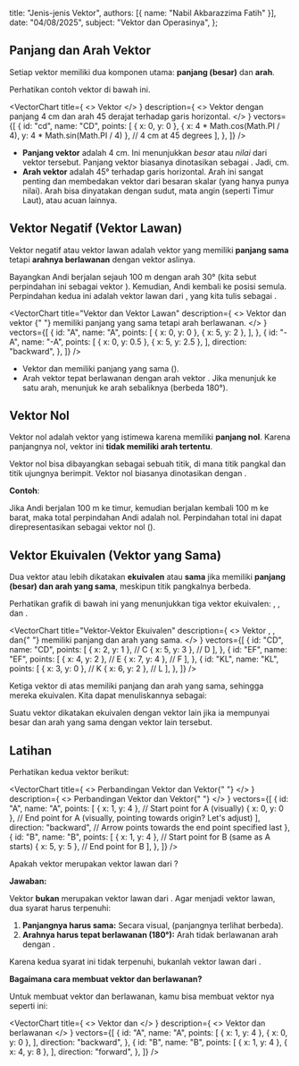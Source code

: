 
  title: "Jenis-jenis Vektor",
  authors: [{ name: "Nabil Akbarazzima Fatih" }],
  date: "04/08/2025",
  subject: "Vektor dan Operasinya",
};

## Panjang dan Arah Vektor

Setiap vektor memiliki dua komponen utama: **panjang (besar)** dan **arah**.

Perhatikan contoh vektor <InlineMath math="\overrightarrow{CD}" /> di bawah ini.

<VectorChart
  title={
    <>
      Vektor <InlineMath math="CD" />
    </>
  }
  description={
    <>
      Vektor <InlineMath math="CD" /> dengan panjang 4 cm dan arah 45 derajat
      terhadap garis horizontal.
    </>
  }
  vectors={[
    {
      id: "cd",
      name: "CD",
      points: [
        { x: 0, y: 0 },
        { x: 4 * Math.cos(Math.PI / 4), y: 4 * Math.sin(Math.PI / 4) }, // 4 cm at 45 degrees
      ],
    },
  ]}
/>

- **Panjang vektor** <InlineMath math="\overrightarrow{CD}" /> adalah 4 cm. Ini menunjukkan _besar_ atau _nilai_ dari vektor tersebut. Panjang vektor <InlineMath math="\vec{v}" /> biasanya dinotasikan sebagai <InlineMath math="|\vec{v}|" />. Jadi, <InlineMath math="|\overrightarrow{CD}| = 4" /> cm.
- **Arah vektor** <InlineMath math="\overrightarrow{CD}" /> adalah 45° terhadap garis horizontal. Arah ini sangat penting dan membedakan vektor dari besaran skalar (yang hanya punya nilai). Arah bisa dinyatakan dengan sudut, mata angin (seperti Timur Laut), atau acuan lainnya.

## Vektor Negatif (Vektor Lawan)

Vektor negatif atau vektor lawan adalah vektor yang memiliki **panjang sama** tetapi **arahnya berlawanan** dengan vektor aslinya.

Bayangkan Andi berjalan sejauh 100 m dengan arah 30° (kita sebut perpindahan ini sebagai vektor <InlineMath math="\vec{A}" />). Kemudian, Andi kembali ke posisi semula. Perpindahan kedua ini adalah vektor lawan dari <InlineMath math="\vec{A}" />, yang kita tulis sebagai <InlineMath math="-\vec{A}" />.

<VectorChart
  title="Vektor dan Vektor Lawan"
  description={
    <>
      Vektor <InlineMath math="A" /> dan vektor <InlineMath math="-A" />{" "}
      memiliki panjang yang sama tetapi arah berlawanan.
    </>
  }
  vectors={[
    {
      id: "A",
      name: "A",
      points: [
        { x: 0, y: 0 },
        { x: 5, y: 2 },
      ],
    },
    {
      id: "-A",
      name: "-A",
      points: [
        { x: 0, y: 0.5 },
        { x: 5, y: 2.5 },
      ],
      direction: "backward",
    },
  ]}
/>

- Vektor <InlineMath math="\vec{A}" /> dan <InlineMath math="-\vec{A}" /> memiliki panjang yang sama (<InlineMath math="|\vec{A}| = |-\vec{A}|" />).
- Arah vektor <InlineMath math="-\vec{A}" /> tepat berlawanan dengan arah vektor <InlineMath math="\vec{A}" />. Jika <InlineMath math="\vec{A}" /> menunjuk ke satu arah, <InlineMath math="-\vec{A}" /> menunjuk ke arah sebaliknya (berbeda 180°).

## Vektor Nol

Vektor nol adalah vektor yang istimewa karena memiliki **panjang nol**. Karena panjangnya nol, vektor ini **tidak memiliki arah tertentu**.

Vektor nol bisa dibayangkan sebagai sebuah titik, di mana titik pangkal dan titik ujungnya berimpit. Vektor nol biasanya dinotasikan dengan <InlineMath math="\vec{0}" />.

**Contoh**:

Jika Andi berjalan 100 m ke timur, kemudian berjalan kembali 100 m ke barat, maka total perpindahan Andi adalah nol. Perpindahan total ini dapat direpresentasikan sebagai vektor nol (<InlineMath math="\vec{0}" />).

## Vektor Ekuivalen (Vektor yang Sama)

Dua vektor atau lebih dikatakan **ekuivalen** atau **sama** jika memiliki **panjang (besar) dan arah yang sama**, meskipun titik pangkalnya berbeda.

Perhatikan grafik di bawah ini yang menunjukkan tiga vektor ekuivalen: <InlineMath math="\overrightarrow{CD}" />, <InlineMath math="\overrightarrow{EF}" />, dan <InlineMath math="\overrightarrow{KL}" />.

<VectorChart
  title="Vektor-Vektor Ekuivalen"
  description={
    <>
      Vektor <InlineMath math="CD" />, <InlineMath math="EF" />, dan{" "}
      <InlineMath math="KL" /> memiliki panjang dan arah yang sama.
    </>
  }
  vectors={[
    {
      id: "CD",
      name: "CD",
      points: [
        { x: 2, y: 1 }, // C
        { x: 5, y: 3 }, // D
      ],
    },
    {
      id: "EF",
      name: "EF",
      points: [
        { x: 4, y: 2 }, // E
        { x: 7, y: 4 }, // F
      ],
    },
    {
      id: "KL",
      name: "KL",
      points: [
        { x: 3, y: 0 }, // K
        { x: 6, y: 2 }, // L
      ],
    },
  ]}
/>

Ketiga vektor di atas memiliki panjang dan arah yang sama, sehingga mereka ekuivalen. Kita dapat menuliskannya sebagai:

<BlockMath math="\overrightarrow{CD} = \overrightarrow{EF} = \overrightarrow{KL}" />

Suatu vektor dikatakan ekuivalen dengan vektor lain jika ia mempunyai besar dan arah yang sama dengan vektor lain tersebut.

## Latihan

Perhatikan kedua vektor berikut:

<VectorChart
  title={
    <>
      Perbandingan Vektor <InlineMath math="A" /> dan Vektor{" "}
      <InlineMath math="B" />
    </>
  }
  description={
    <>
      Perbandingan Vektor <InlineMath math="A" /> dan Vektor{" "}
      <InlineMath math="B" />
    </>
  }
  vectors={[
    {
      id: "A",
      name: "A",
      points: [
        { x: 1, y: 4 }, // Start point for A (visually)
        { x: 0, y: 0 }, // End point for A (visually, pointing towards origin? Let's adjust)
      ],
      direction: "backward", // Arrow points towards the end point specified last
    },
    {
      id: "B",
      name: "B",
      points: [
        { x: 1, y: 4 }, // Start point for B (same as A starts)
        { x: 5, y: 5 }, // End point for B
      ],
    },
  ]}
/>

Apakah vektor <InlineMath math="\vec{A}" /> merupakan vektor lawan dari <InlineMath math="\vec{B}" />?

**Jawaban:**

Vektor <InlineMath math="\vec{A}" /> **bukan** merupakan vektor lawan dari <InlineMath math="\vec{B}" />. Agar menjadi vektor lawan, dua syarat harus terpenuhi:

1.  **Panjangnya harus sama:** Secara visual, <InlineMath math="|\vec{A}| \neq |\vec{B}|" /> (panjangnya terlihat berbeda).
2.  **Arahnya harus tepat berlawanan (180°):** Arah <InlineMath math="\vec{A}" /> tidak berlawanan arah dengan <InlineMath math="\vec{B}" />.

Karena kedua syarat ini tidak terpenuhi, <InlineMath math="\vec{A}" /> bukanlah vektor lawan dari <InlineMath math="\vec{B}" />.

**Bagaimana cara membuat vektor <InlineMath math="\vec{A}" /> dan <InlineMath math="\vec{B}" /> berlawanan?**

Untuk membuat vektor <InlineMath math="\vec{A}" /> dan <InlineMath math="\vec{B}" /> berlawanan, kamu bisa membuat vektor nya seperti ini:

<VectorChart
  title={
    <>
      Vektor <InlineMath math="A" /> dan <InlineMath math="B" />
    </>
  }
  description={
    <>
      Vektor <InlineMath math="A" /> dan <InlineMath math="B" /> berlawanan
    </>
  }
  vectors={[
    {
      id: "A",
      name: "A",
      points: [
        { x: 1, y: 4 },
        { x: 0, y: 0 },
      ],
      direction: "backward",
    },
    {
      id: "B",
      name: "B",
      points: [
        { x: 1, y: 4 },
        { x: 4, y: 8 },
      ],
      direction: "forward",
    },
  ]}
/>
